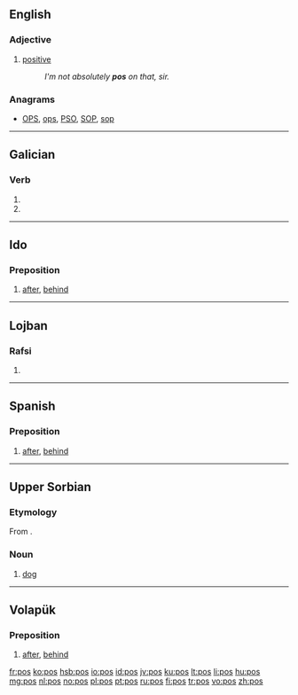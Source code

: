 {{also|POS|Pos|pòs}}
==English==

===Adjective===
{{en-adj}}

# {{context|UK|slang|lang=en}} [[positive]]
#: ''I'm not absolutely '''pos''' on that, sir.''

===Anagrams===
* [[OPS#English|OPS]], [[ops#English|ops]], [[PSO#English|PSO]], [[SOP#English|SOP]], [[sop#English|sop]]

----

==Galician==

===Verb===
{{gl-verb-form}}

# {{conjugation of|poñer||lang=gl|2|s|pres|ind}}
# {{conjugation of|pór||lang=gl|2|s|pres|ind}}

----

==Ido==

===Preposition===
{{head|io|preposition}}

# [[after]], [[behind]]

----

==Lojban==

===Rafsi===
{{jbo-rafsi}}

# {{rafsi of|ponse}}

----

==Spanish==

===Preposition===
{{head|es|preposition}}

# {{context|archaic|lang=es}} [[after|after]], [[behind]]

----

==Upper Sorbian==

===Etymology===
From {{etyl|sla-pro|hsb}} {{recons|pьsъ|lang=sla-pro}}.

===Noun===
{{head|hsb|noun|g=m}}

# [[dog]]

----

==Volapük==

===Preposition===
{{head|vo|preposition}}

# [[after]], [[behind]]

[[fr:pos]]
[[ko:pos]]
[[hsb:pos]]
[[io:pos]]
[[id:pos]]
[[jv:pos]]
[[ku:pos]]
[[lt:pos]]
[[li:pos]]
[[hu:pos]]
[[mg:pos]]
[[nl:pos]]
[[no:pos]]
[[pl:pos]]
[[pt:pos]]
[[ru:pos]]
[[fi:pos]]
[[tr:pos]]
[[vo:pos]]
[[zh:pos]]